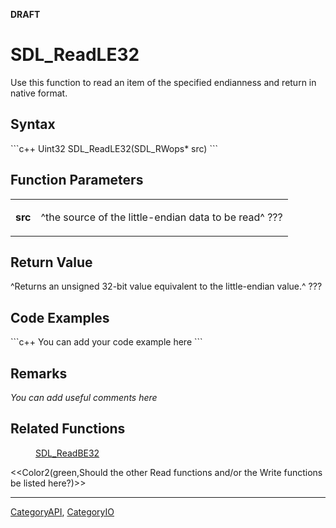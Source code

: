 <!-- pragma section-numbers off -->
<!-- pragma disable-camelcase -->
'''DRAFT'''

= SDL_ReadLE32 =
Use this function to read an item of the specified endianness and return in native format.


== Syntax ==
```c++
Uint32 SDL_ReadLE32(SDL_RWops* src)
```

== Function Parameters ==
{|
|'''src'''
|^the source of the little-endian data to be read^ ???
|}

== Return Value ==
^Returns an unsigned 32-bit value equivalent to the little-endian value.^ ???

== Code Examples ==
```c++
You can add your code example here
```

== Remarks ==
''You can add useful comments here''

== Related Functions ==
:[[SDL_ReadBE32]]
<<Color2(green,Should the other Read functions and/or the Write functions be listed here?)>>

----
[[CategoryAPI]], [[CategoryIO]]
